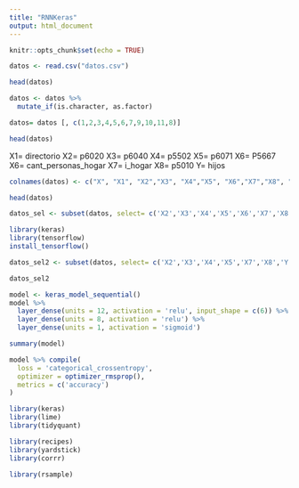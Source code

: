 ```yaml
---
title: "RNNKeras"
output: html_document
---
```


```r
knitr::opts_chunk$set(echo = TRUE)
```


```r
datos <- read.csv("datos.csv")
```

```r
head(datos)
```


```r
datos <- datos %>%
  mutate_if(is.character, as.factor)
```

```r
datos= datos [, c(1,2,3,4,5,6,7,9,10,11,8)]
```

```r
head(datos)
```
X1= directorio
X2= p6020
X3= p6040
X4= p5502
X5= p6071
X6= P5667
X6= cant_personas_hogar
X7= i_hogar
X8= p5010
Y= hijos

```r
colnames(datos) <- c("X", "X1", "X2","X3", "X4","X5", "X6","X7","X8", "X9", "Y")
```

```r
head(datos)
```

```r
datos_sel <- subset(datos, select= c('X2','X3','X4','X5','X6','X7','X8','Y'))
```



```r
library(keras)
library(tensorflow)
install_tensorflow()

```

```r
datos_sel2 <- subset(datos, select= c('X2','X3','X4','X5','X7','X8','Y'))
```

```r
datos_sel2

```

```r
model <- keras_model_sequential() 
model %>% 
  layer_dense(units = 12, activation = 'relu', input_shape = c(6)) %>% 
  layer_dense(units = 8, activation = 'relu') %>%
  layer_dense(units = 1, activation = 'sigmoid')
```

```r
summary(model)
```
```r
model %>% compile(
  loss = 'categorical_crossentropy',
  optimizer = optimizer_rmsprop(),
  metrics = c('accuracy')
)
```

```r

library(keras)
library(lime)
library(tidyquant)

library(recipes)
library(yardstick)
library(corrr)
```

```r
library(rsample)
```


